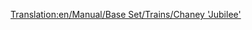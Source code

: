 [[Translation:en/Manual/Base Set/Trains/Chaney 'Jubilee']]
{{it/Manual/Base Set/Trains/Treni|Image=[[File:en/Manual/Base Set/Trains/Chaneyjubilee.png]]
|Name=Chaney "Jubilee"
|Cost=€ 30.468
|Speed=112 km/h (70 mph)
|Weight=131 t
|Power=1.000 hp (746 kW)
|Annual=€ 3.936
|Designed=1934
|Lifespan=21
|Capacity=N/A
|Description=La locomotiva di partenza di fascia media per il clima temperato in TTD. Non così economica da gestire come la Kirby Paul Tank, e non così veloce o potente come la Ginzu A4. Ma ancora utile se vuoi un equilibrio.
|Real-life = Questo è la [http://en.wikipedia.org/wiki/LMS_Jubilee_Class LMS Stanier "Jubilee"], una locomotiva creata concepita per il trasporto espresso secondario dei passeggeri. Un possibile equivalente nella vita reale potrebbe essere la "Jubilee Class"
}}